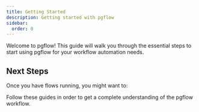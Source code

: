 ```yaml
---
title: Getting Started
description: Getting started with pgflow
sidebar:
  order: 0
---
```


Welcome to pgflow! This guide will walk you through the essential steps to start using pgflow for your workflow automation needs.


<CardGrid>
  <LinkCard title="Install pgflow" href="/getting-started/install-pgflow/" description="Learn how to install and set up pgflow in your project"/>
  <LinkCard title="Create Your First Flow" href="/getting-started/create-first-flow/" description="Define your first workflow using the pgflow DSL"/>
  <LinkCard title="Compile to SQL" href="/getting-started/compile-to-sql/" description="Convert your TypeScript workflows to PostgreSQL"/>
  <LinkCard title="Run your flow" href="/getting-started/run-flow/" description="Run your flows and track their execution"/>
</CardGrid>

## Next Steps

Once you have flows running, you might want to:

<CardGrid>
  <LinkCard title="Set Up Client Library" href="/how-to/setup-client-library/" description="Observe workflow execution from your application"/>
  <LinkCard title="Build a Flow Dashboard" href="/how-to/build-flow-dashboard/" description="Create a real-time dashboard to monitor flows"/>
  <LinkCard title="Monitor Flow Execution" href="/how-to/monitor-flow-execution/" description="Learn different strategies for monitoring workflows"/>
</CardGrid>

Follow these guides in order to get a complete understanding of the pgflow workflow.

